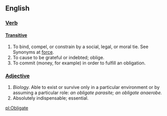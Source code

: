 ==English==
=== [[Verb]] ===
==== [[Transitive]] ====

# To bind, compel, or constrain by a social, legal, or moral tie. See Synonyms at [[force]]. 
# To cause to be grateful or indebted; oblige. 
# To commit (money, for example) in order to fulfill an obligation.

=== [[Adjective]] ===

# ''Biology.'' Able to exist or survive only in a particular environment or by assuming a particular role: ''an obligate parasite; an obligate anaerobe. ''
# Absolutely indispensable; essential.

[[pl:Obligate]]